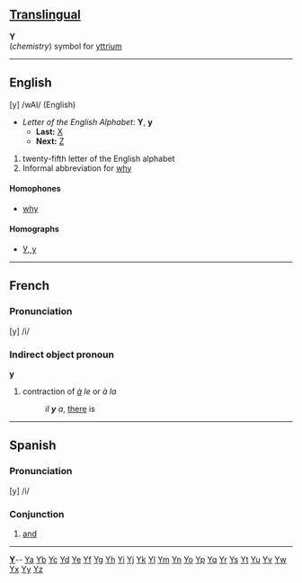 ==[[Translingual]]==

'''Y'''<br>(''chemistry'') symbol for [[yttrium]]

----

==English==

[y] /wAI/  (English)

*''Letter of the English Alphabet:'' '''Y''', '''y'''
**'''Last:''' [[X]]
**'''Next:''' [[Z]]

#twenty-fifth letter of the English alphabet
#Informal abbreviation for [[why]]

====Homophones====
*[[why]]

====Homographs====
*[[У|У, у]]

----

==French==

=== Pronunciation ===

[y] /i/

=== Indirect object pronoun ===

'''y'''

#contraction of ''[[à]] le'' or ''à la''
#:''il '''y''' a'', [[there]] is

----

==Spanish==

=== Pronunciation ===

[y] /i/

=== Conjunction ===

#[[and]]
----
{{msg:indexletters1}}  '''[http://wiktionary.org/w/wiki.phtml?title=Special:Allpages&from=Y Y] '''-- [http://wiktionary.org/w/wiki.phtml?title=Special:Allpages&from=Ya Ya] [http://wiktionary.org/w/wiki.phtml?title=Special:Allpages&from=Yb Yb] [http://wiktionary.org/w/wiki.phtml?title=Special:Allpages&from=Yc Yc] [http://wiktionary.org/w/wiki.phtml?title=Special:Allpages&from=Yd Yd] [http://wiktionary.org/w/wiki.phtml?title=Special:Allpages&from=Ye Ye] [http://wiktionary.org/w/wiki.phtml?title=Special:Allpages&from=Yf Yf] [http://wiktionary.org/w/wiki.phtml?title=Special:Allpages&from=Yg Yg] [http://wiktionary.org/w/wiki.phtml?title=Special:Allpages&from=Yh Yh] [http://wiktionary.org/w/wiki.phtml?title=Special:Allpages&from=Yi Yi] [http://wiktionary.org/w/wiki.phtml?title=Special:Allpages&from=Yj Yj] [http://wiktionary.org/w/wiki.phtml?title=Special:Allpages&from=Yk Yk] [http://wiktionary.org/w/wiki.phtml?title=Special:Allpages&from=Yl Yl] [http://wiktionary.org/w/wiki.phtml?title=Special:Allpages&from=Ym Ym] [http://wiktionary.org/w/wiki.phtml?title=Special:Allpages&from=Yn Yn] [http://wiktionary.org/w/wiki.phtml?title=Special:Allpages&from=Yo Yo] [http://wiktionary.org/w/wiki.phtml?title=Special:Allpages&from=Yp Yp] [http://wiktionary.org/w/wiki.phtml?title=Special:Allpages&from=Yq Yq] [http://wiktionary.org/w/wiki.phtml?title=Special:Allpages&from=Yr Yr] [http://wiktionary.org/w/wiki.phtml?title=Special:Allpages&from=Ys Ys] [http://wiktionary.org/w/wiki.phtml?title=Special:Allpages&from=Yt Yt] [http://wiktionary.org/w/wiki.phtml?title=Special:Allpages&from=Yu Yu] [http://wiktionary.org/w/wiki.phtml?title=Special:Allpages&from=Yv Yv] [http://wiktionary.org/w/wiki.phtml?title=Special:Allpages&from=Yw Yw] [http://wiktionary.org/w/wiki.phtml?title=Special:Allpages&from=Yx Yx] [http://wiktionary.org/w/wiki.phtml?title=Special:Allpages&from=Yy Yy] [http://wiktionary.org/w/wiki.phtml?title=Special:Allpages&from=Yz Yz]<br>
{{msg:indexletters2}}